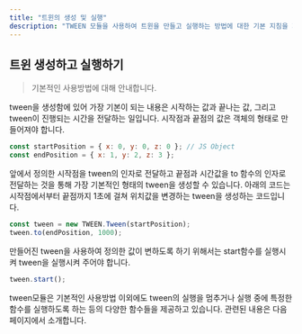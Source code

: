 ```yaml
---
title: "트윈의 생성 및 실행"
description: "TWEEN 모듈을 사용하여 트윈을 만들고 실행하는 방법에 대한 기본 지침을 제공합니다."
---
```

## 트윈 생성하고 실행하기

> 기본적인 사용방법에 대해 안내합니다.

tween을 생성함에 있어 가장 기본이 되는 내용은 시작하는 값과 끝나는 값, 그리고 tween이 진행되는 시간을 전달하는 일입니다. 시작점과 끝점의 값은 객체의 형태로 만들어져야 합니다.

```js copy
const startPosition = { x: 0, y: 0, z: 0 }; // JS Object
const endPosition = { x: 1, y: 2, z: 3 };
```

앞에서 정의한 시작점을 tween의 인자로 전달하고 끝점과 시간값을 to 함수의 인자로 전달하는 것을 통해 가장 기본적인 형태의 tween을 생성할 수 있습니다. 아래의 코드는 시작점에서부터 끝점까지 1초에 걸쳐 위치값을 변경하는 tween을 생성하는 코드입니다.

```js copy
const tween = new TWEEN.Tween(startPosition);
tween.to(endPosition, 1000);
```

만들어진 tween을 사용하여 정의한 값이 변하도록 하기 위해서는 start함수를 실행시켜 tween을 실행시켜 주어야 합니다.

```js copy
tween.start();
```

tween모듈은 기본적인 사용방법 이외에도 tween의 실행을 멈추거나 실행 중에 특정한 함수를 실행하도록 하는 등의 다양한 함수들을 제공하고 있습니다. 관련된 내용은 다음 페이지에서 소개합니다.
